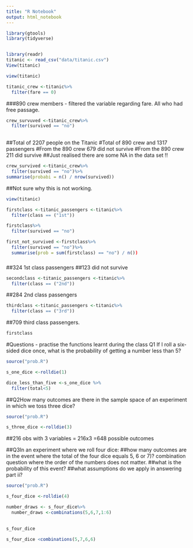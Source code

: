 ```yaml
---
title: "R Notebook"
output: html_notebook
---
```

```r
library(gtools)
library(tidyverse)


library(readr)
titanic <- read_csv("data/titanic.csv")
View(titanic)
```
```r
view(titanic)

```
```r
titanic_crew <-titanic%>%
  filter(fare == 0)
```
###890 crew members - filtered the variable regarding fare.  All who had free passage.
```r
crew_survuved <-titanic_crew%>%
  filter(survived == "no")
  
```

##Total of 2207 people on the Titanic
#Total of 890 crew and 1317 passengers
#From the 890 crew 679 did not survive
#From the 890 crew 211 did survive
##Just realised there are some NA in the data set !!


```r
crew_survived <-titanic_crew%>%
  filter(survived == "no")%>%
summarise(probabi = n() / nrow(survived))
```

##Not sure why this is not working.


```r
view(titanic)

```
```r
firstclass <-titanic_passengers <-titanic%>%
  filter(class == ("1st"))
```
```r
firstclass%>%
  filter(survived == "no")
```

```r
first_not_survived <-firstclass%>%
  filter(survived == "no")%>%
  summarise(prob = sum(firstclass) == "no") / n())
```

###

##324 1st class passengers
##123 did not survive

```r
secondclass <-titanic_passengers <-titanic%>%
  filter(class == ("2nd"))
```
##284 2nd class passengers

```r
thirdclass <-titanic_passengers <-titanic%>%
  filter(class == ("3rd"))
```
##709 third class passengers.



```r
firstclass
```








#Questions - practise the functions learnt during the class
Q1 If I roll a six-sided dice once, what is the probability of getting a number less than 5?

```r
source("prob.R")

s_one_dice <-rolldie(1)

```


```r
dice_less_than_five <-s_one_dice %>%
  filter(total<5)
```

##Q2How many outcomes are there in the sample space of an experiment in which we toss three dice?

```r
source("prob.R")

s_three_dice <-rolldie(3)
```
##216 obs with 3 variables = 216x3 =648 possible outcomes

##Q3In an experiment where we roll four dice:
##how many outcomes are in the event where the total of the four dice equals 5, 6 or 7)? combination question where the order of the numbers does not matter.
##what is the probability of this event?
##what assumptions do we apply in answering part ii?

```r
source("prob.R")

s_four_dice <-rolldie(4)
```

```r
number_draws <- s_four_dice%>%
  number_draws <-combinations(5,6,7,1:6)
          

```

```r
s_four_dice
```

```r
s_four_dice <combinations(5,7,6,6)
```



